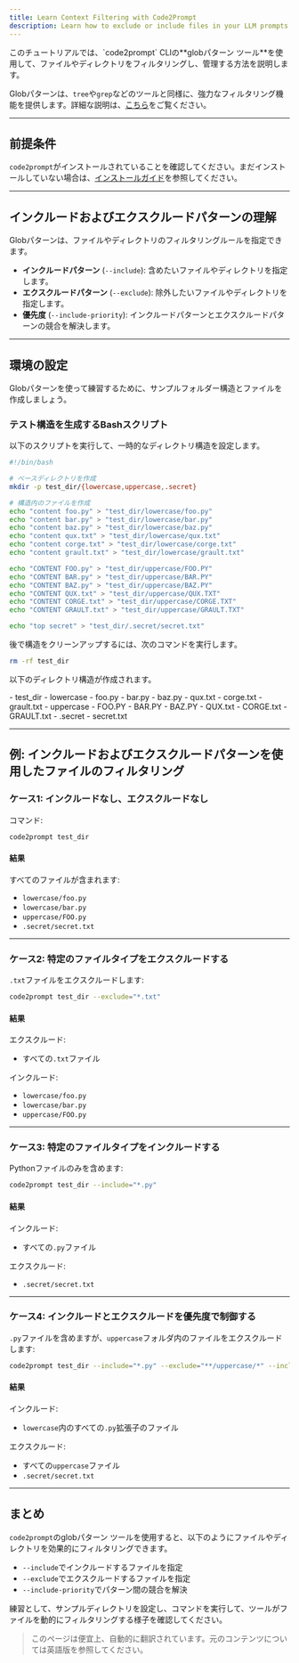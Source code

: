 ```yaml
---
title: Learn Context Filtering with Code2Prompt
description: Learn how to exclude or include files in your LLM prompts using powerful filtering options.
---
```



<Card title="チュートリアルの概要">
  このチュートリアルでは、`code2prompt` CLIの**globパターン
  ツール**を使用して、ファイルやディレクトリをフィルタリングし、管理する方法を説明します。
</Card>

Globパターンは、`tree`や`grep`などのツールと同様に、強力なフィルタリング機能を提供します。詳細な説明は、[こちら](/docs/explanations/glob_patterns)をご覧ください。

---

## 前提条件

`code2prompt`がインストールされていることを確認してください。まだインストールしていない場合は、[インストールガイド](/docs/how_to/install)を参照してください。

---

## インクルードおよびエクスクルードパターンの理解

Globパターンは、ファイルやディレクトリのフィルタリングルールを指定できます。

- **インクルードパターン** (`--include`): 含めたいファイルやディレクトリを指定します。
- **エクスクルードパターン** (`--exclude`): 除外したいファイルやディレクトリを指定します。
- **優先度** (`--include-priority`): インクルードパターンとエクスクルードパターンの競合を解決します。

---

## 環境の設定

Globパターンを使って練習するために、サンプルフォルダー構造とファイルを作成しましょう。

### テスト構造を生成するBashスクリプト

以下のスクリプトを実行して、一時的なディレクトリ構造を設定します。

```bash
#!/bin/bash

# ベースディレクトリを作成
mkdir -p test_dir/{lowercase,uppercase,.secret}

# 構造内のファイルを作成
echo "content foo.py" > "test_dir/lowercase/foo.py"
echo "content bar.py" > "test_dir/lowercase/bar.py"
echo "content baz.py" > "test_dir/lowercase/baz.py"
echo "content qux.txt" > "test_dir/lowercase/qux.txt"
echo "content corge.txt" > "test_dir/lowercase/corge.txt"
echo "content grault.txt" > "test_dir/lowercase/grault.txt"

echo "CONTENT FOO.py" > "test_dir/uppercase/FOO.PY"
echo "CONTENT BAR.py" > "test_dir/uppercase/BAR.PY"
echo "CONTENT BAZ.py" > "test_dir/uppercase/BAZ.PY"
echo "CONTENT QUX.txt" > "test_dir/uppercase/QUX.TXT"
echo "CONTENT CORGE.txt" > "test_dir/uppercase/CORGE.TXT"
echo "CONTENT GRAULT.txt" > "test_dir/uppercase/GRAULT.TXT"

echo "top secret" > "test_dir/.secret/secret.txt"
```

後で構造をクリーンアップするには、次のコマンドを実行します。

```bash
rm -rf test_dir
```

以下のディレクトリ構造が作成されます。


<FileTree>
  - test_dir - lowercase - foo.py - bar.py - baz.py - qux.txt - corge.txt -
  grault.txt - uppercase - FOO.PY - BAR.PY - BAZ.PY - QUX.txt - CORGE.txt -
  GRAULT.txt - .secret - secret.txt
</FileTree>

---

## 例: インクルードおよびエクスクルードパターンを使用したファイルのフィルタリング

### ケース1: インクルードなし、エクスクルードなし

コマンド:

```bash
code2prompt test_dir
```

#### 結果

すべてのファイルが含まれます:

- `lowercase/foo.py`
- `lowercase/bar.py`
- `uppercase/FOO.py`
- `.secret/secret.txt`

---

### ケース2: 特定のファイルタイプをエクスクルードする

`.txt`ファイルをエクスクルードします:

```bash
code2prompt test_dir --exclude="*.txt"
```

#### 結果

エクスクルード:

- すべての`.txt`ファイル

インクルード:

- `lowercase/foo.py`
- `lowercase/bar.py`
- `uppercase/FOO.py`

---

### ケース3: 特定のファイルタイプをインクルードする

Pythonファイルのみを含めます:

```bash
code2prompt test_dir --include="*.py"
```

#### 結果

インクルード:

- すべての`.py`ファイル

エクスクルード:

- `.secret/secret.txt`

---

### ケース4: インクルードとエクスクルードを優先度で制御する

`.py`ファイルを含めますが、`uppercase`フォルダ内のファイルをエクスクルードします:

```bash
code2prompt test_dir --include="*.py" --exclude="**/uppercase/*" --include-priority=true
```

#### 結果

インクルード:

- `lowercase`内のすべての`.py`拡張子のファイル

エクスクルード:

- すべての`uppercase`ファイル
- `.secret/secret.txt`

---

## まとめ

`code2prompt`のglobパターン ツールを使用すると、以下のようにファイルやディレクトリを効果的にフィルタリングできます。

- `--include`でインクルードするファイルを指定
- `--exclude`でエクスクルードするファイルを指定
- `--include-priority`でパターン間の競合を解決

練習として、サンプルディレクトリを設定し、コマンドを実行して、ツールがファイルを動的にフィルタリングする様子を確認してください。

> このページは便宜上、自動的に翻訳されています。元のコンテンツについては英語版を参照してください。
